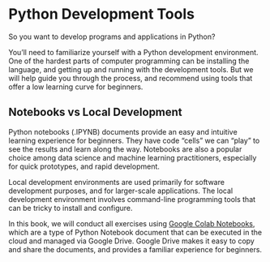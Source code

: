 # Python Development Tools

So you want to develop programs and applications in Python?

You'll need to familiarize yourself with a Python development environment. One of the hardest parts of computer programming can be installing the language, and getting up and running with the development tools. But we will help guide you through the process, and recommend using tools that offer a low learning curve for beginners.

## Notebooks vs Local Development

Python notebooks (.IPYNB) documents provide an easy and intuitive learning experience for beginners. They have code "cells" we can "play" to see the results and learn along the way. Notebooks are also a popular choice among data science and machine learning practitioners, especially for quick prototypes, and rapid development.

Local development environments are used primarily for software development purposes, and for larger-scale applications. The local development environment involves command-line programming tools that can be tricky to install and configure.

In this book, we will conduct all exercises using [Google Colab Notebooks](./google-colab/overview.qmd), which are a type of Python Notebook document that can be executed in the cloud and managed via Google Drive. Google Drive makes it easy to copy and share the documents, and provides a familiar experience for beginners.
